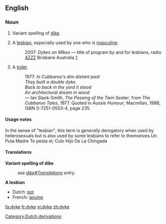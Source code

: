 {{see|dike}}
==English==

===Noun===
{{en-noun}}

# {{cattag|uncommon}} Variant spelling of [[dike]].
# {{slang}} A [[lesbian]], especially used by one who is [[masculine]].
#: 2007:<!-- help: when did the show start? --> ''Dykes on Mikes'' &mdash; title of program by and for lesbians, radio [[w:4ZZZ|4ZZZ]] Brisbane Australia [http://www.4zzzfm.org.au/about/index.cfm]
# {{AU}} {{slang}} A [[toilet]].
#: 1977: ''In Cubbaroo's dim distant past <br> They built a double dyke. <br> Back to back in the yard it stood <br> An architectural dream in wood'' <br> &mdash; Ian Slack-Smith, ''The Passing of the Twin Seater'', from ''The Cubbaroo Tales'', 1977.  Quoted in ''Aussie Humour'', Macmillan, 1988, ISBN 0-7251-0553-4, page 235.

====Usage notes====
In the sense of "lesbian", this term is generally derogatory when used by heterosexuals but is also used by some lesbians to refer to themselves.Un Puta Madre Te pesta el; Culo Hijo De La Chingada

====Translations====
'''Variant spelling of dike'''
:''see [[dike#Translations]] entry.''

'''A lesbian'''
*Dutch: [[pot]] {{f}}
*French: [[gouine]] {{f}}

[[Category:Dutch derivations]]

[[fa:dyke]]
[[fr:dyke]]
[[vi:dyke]]
[[zh:dyke]]